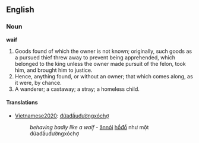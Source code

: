 ==English==

===Noun===

'''waif'''

#Goods found of which the owner is not known; originally, such goods as a pursued thief threw away to prevent being apprehended, which belonged to the king unless the owner made pursuit of the felon, took him, and brought him to justice.
#Hence, anything found, or without an owner; that which comes along, as it were, by chance.
#A wanderer; a castaway; a stray; a homeless child.

====Translations====

*[[Vietnamese2020]]: [[đứađầuđườngxóchợ]]
*:''behaving badly like a waif'' - [[ănnói]] [[hồđồ]] như một đứađầuđườngxóchợ